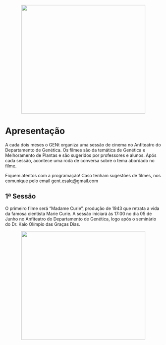 <center>
<figure>
  <img src="../img/portfolio/cinegent.png" width="400" height="350" class="center">
</figure>
</center>

# Apresentação

A cada dois meses o GENt organiza uma sessão de cinema no Anfiteatro do Departamento de Genética. Os filmes são da temática de Genética e Melhoramento de Plantas e são sugeridos por professores e alunos. Após cada sessão, acontece uma roda de conversa sobre o tema abordado no filme.

Fiquem atentos com a programação! Caso tenham sugestões de filmes, nos comunique pelo email gent.esalq@gmail.com

## 1ª Sessão

O primeiro filme será "Madame Curie", produção de 1943 que retrata a vida da famosa cientista Marie Curie. A sessão iniciará às 17:00 no dia 05 de Junho no Anfiteatro do Departamento de Genética, logo após o seminário do Dr. Kaio Olímpio das Graças Dias. 

<center>
<figure>
  <img src="convite.png" width="400" height="350" class="center">
</figure>
</center>